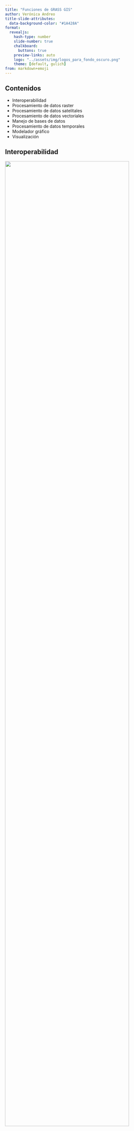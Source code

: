 ```yaml
---
title: "Funciones de GRASS GIS"
author: Verónica Andreo
title-slide-attributes: 
  data-background-color: "#1A428A"
format:
  revealjs: 
    hash-type: number 
    slide-number: true
    chalkboard: 
      buttons: true
    preview-links: auto
    logo: "../assets/img/logos_para_fondo_oscuro.png"
    theme: [default, gulich]
from: markdown+emoji
---
```


## Contenidos

- Interoperabilidad
- Procesamiento de datos raster
- Procesamiento de datos satelitales
- Procesamiento de datos vectoriales
- Manejo de bases de datos
- Procesamiento de datos temporales
- Modelador gráfico
- Visualización


## Interoperabilidad

<img src="../assets/img/grass_database_vs_geodata.png" width="90%">


## Importar y exportar mapas raster

::: columns
:::{.column width=50%}
<img src="../assets/img/File_raster_import.png">
:::

:::{.column width=50%}
<img src="../assets/img/File_raster_export.png">
:::
:::

GRASS se apoya en [GDAL](https://www.gdal.org/) para importar y exportar mapas raster


## Importar y exportar mapas vectoriales

<br>

::: columns
:::{.column width=50%}
<img src="../assets/img/File_vector_import.png">
:::

:::{.column width=50%}
<img src="../assets/img/File_vector_export.png">
:::
:::

<br><br>

GRASS se apoya en [OGR](https://www.gdal.org/ogr_arch.html) para importar y exportar datos vectoriales


## Procesamiento de datos raster

::: columns
:::{.column width=50%}
<img src="../assets/img/Raster_menu.png" width="90%">
:::

:::{.column width=50%}
- Datos raster: DEM, cobertura, clima, etc.
- Imágenes satelitales: Landsat, Sentinel, MODIS, SPOT, QuickBird, etc.
:::
:::

[Raster processing](https://grass.osgeo.org/grass-stable/manuals/rasterintro.html) manual

---

### Remuestreo

- [r.resamp.interp](https://grass.osgeo.org/grass-stable/manuals/r.resamp.interp.html): Remuestrea el mapa raster a una cuadrícula más fina usando diferentes métodos de interpolación: vecino más cercano, bilinear, bicúbico (**downscaling**)
- [r.resamp.stats](https://grass.osgeo.org/grass-stable/manuals/r.resamp.stats.html): Remuestrea el mapa raster a una cuadrícula más gruesa utilizando agregación (**upscaling**)


::: columns
:::{.column width=50%}
<img src="../assets/img/Raster_resample_options.png">
:::

:::{.column width=50%}
<img src="../assets/img/r_resamp_stats_6m_20m.png">
:::
:::

---

### Superposición de mapas raster

::: columns
:::{.column width=50%}
<img src="../assets/img/Raster_overlay_options.png">
:::

:::{.column width=50%}
<img src="../assets/img/r_patch.png" width="70%">
:::
:::

- [r.series](https://grass.osgeo.org/grass-stable/manuals/r.series.html): Permite agregar una lista de mapas con diferentes métodos como promedio, mínimo, máximo, etc.
- [r.patch](https://grass.osgeo.org/grass-stable/manuals/r.patch.html): Crea un mapa raster utilizando los valores de las categorías de uno (o más) mapa(s) para rellenar las áreas "sin datos" en otro mapa


---

### Modelado hidrológico

::: columns
:::{.column width=50%}
<img src="../assets/img/Raster_hydro.png">
:::

:::{.column width=50%}
... además de muchos otros addons, por ejemplo:

<img src="../assets/img/r_stream_addons.jpg">
:::
:::

:::{.center}
<img src="../assets/img/r_stream_collage.png" width="65%">
:::

::: footer
@jasiewicz_new_2011
:::

---

### Análisis del terreno

::: columns
:::{.column width=55%}
<img src="../assets/img/Raster_terrain_analysis.png">
:::

:::{.column width=45%}
<img src="../assets/img/geo_forms.png" width="85%">

Salida de [r.geomorphon](https://grass.osgeo.org/grass-stable/manuals/r.geomorphon.html)
:::
:::

---

### Análisis de paisaje

::: columns
:::{.column width=50%}
<img src="../assets/img/Raster_landscape.png">

<img src="../assets/img/r_pi_searchtime.png">

:::{.tiny}
r.pi.searchtime	on West	African	rainforest fragments
:::
:::

:::{.column width=50%}
... varios add-ons para análisis de parches

<img src="../assets/img/Raster_r_pi_addons.png" width="80%">
:::
:::


::: footer
@wegmann_rpi_2018
:::


## Procesamiento de datos satelitales

::: columns
:::{.column width=50%}
Menú Imagery

<img src="../assets/img/Imagery_menu.png">
:::

:::{.column width=50%}
<img src="../assets/img/Imaging-Spectroscopy-Concept.png" width="90%">
:::
:::

[Image processing](https://grass.osgeo.org/grass-stable/manuals/imageryintro.html) manual


---

### Administrar colores y visualización

::: columns
:::{.column width=50%}
<img src="../assets/img/Imagery_colors.png">
::::

:::{.column width=50%}
<img src="../assets/img/i_colors_enhance.jpg" width="85%">
:::
:::

---

### Transformaciones

::: columns
:::{.column width=50%}
<img src="../assets/img/Imagery_transform.png">
:::

:::{.column width=50%}
- [i.pca](https://grass.osgeo.org/grass-stable/manuals/i.pca.html): Análisis de componentes principales
- [i.fft](https://grass.osgeo.org/grass-stable/manuals/i.fft.html): Transformada rápida de Fourier 
- [i.pansharpen](https://grass.osgeo.org/grass-stable/manuals/i.pansharpen.html): Algoritmos de fusión de imágenes para mejorar la resolución de los canales multiespectrales con una banda pancromática de alta resolución
:::
:::

---

### Clasificación

::: columns
:::{.column width=50%}
<img src="../assets/img/Imagery_classification.png">

Métodos supervisados y no supervisados, ver la wiki de <a href="https://grasswiki.osgeo.org/wiki/Image_classification">Image classification</a> para más detalles)
:::

:::{.column width=50%}
- [r.learn.ml](https://grass.osgeo.org/grass7/manuals/addons/r.learn.ml.html): Clasificación supervisada y regresión con Machine Learning
- [r.fuzzy.system](https://grass.osgeo.org/grass7/manuals/addons/r.fuzzy.system.html): Sistema de clasificación autónomo de lógica difusa
- [i.ann.maskrcnn](https://grass.osgeo.org/grass7/manuals/addons/i.ann.maskrcnn.html): Clasificación supervisada con redes neuronales artificiales
- [i.object.activelearning](https://grass.osgeo.org/grass7/manuals/addons/r.object.activelearning.html): Aprendizaje activo para la clasificación de objetos raster
:::
:::

---

### Segmentación y OBIA

::: columns
:::{.column width=50%}
[Clasificación basada en objetos](https://github.com/tgrippa/Opensource_OBIA_processing_chain)

<img src="../assets/img/remotesensing_grass_obia.png" width="75%">
:::

:::{.column width=50%} 
- [i.segment](https://grass.osgeo.org/grass77/manuals/i.segment.html): Identifica segmentos (objetos) a partir de datos de imágenes
- [i.segment.hierarchical](https://grass.osgeo.org/grass7/manuals/addons/i.segment.hierarchical.html): Segmentación jerárquica
- [i.segment.stats](https://grass.osgeo.org/grass7/manuals/addons/i.segment.stats.html): Calcula estadísticas para describir segmentos u objetos
- [i.segment.uspo](https://grass.osgeo.org/grass7/manuals/addons/i.segment.uspo.html): Optimización no supervisada de parámetros de segmentación
- [i.superpixels.slic](https://grass.osgeo.org/grass7/manuals/addons/i.superpixels.slic.html): Realiza la segmentación de imágenes mediante el método SLIC
:::
:::

---

### Herramientas genéricas y para sensores específicos

::: columns
:::{.column width=50%}
<img src="../assets/img/Imagery_satellite_especif_tools.png">
:::

:::{.column width=50%}
Banda 2 de Sentinel-2A después de *i.atcorr*

<img src="../assets/img/i_atcorr_B02_atcorr.png" width="85%">
:::
:::

:::{.center}
... además de diversas extensiones para MODIS, Sentinel 2, Landsat, SRTM, GPM, etc.
:::

---

### Productos derivados de sensado remoto

::: columns
:::{.column width=45%}
<img src="../assets/img/Imagery_products.png">

<img src="../assets/img/ndvi.png" width="90%">
:::

:::{.column width=54%}
- [i.wi](https://grass.osgeo.org/grass7/manuals/addons/i.wi.html): Calcula diferentes tipos de índices de agua
- [i.lswt](https://grass.osgeo.org/grass7/manuals/addons/i.lswt.html): Calcula la temperatura de la superficie de los lagos a partir de la temperatura de brillo
- [i.landsat8.swlst](https://grass.osgeo.org/grass7/manuals/addons/i.landsat8.swlst.html): Algoritmo split-window para estimar LST a partir de datos Landsat 8 OLI/TIRS
- [i.rh](https://grass.osgeo.org/grass7/manuals/addons/i.rh.html): humedad relativa, vapor de agua
- [i.water](https://grass.osgeo.org/grass7/manuals/addons/i.water.html): Detección de agua a partir de índices derivados de datos satelitales
:::
:::

## Procesamiento de datos raster 3D

::: columns
:::{.column width=45%}
Menú raster 3D

<img src="../assets/img/3D_raster_menu.png">
:::

:::{.column width=54%}
Sistema de coordenadas raster 3D y su disposición interna

<img src="../assets/img/raster3d_layout.png" width="80%">
:::
:::

:::{.center}
[3D raster processing](https://grass.osgeo.org/grass-stable/manuals/raster3dintro.html) manual
:::

## Procesamiento de datos vectoriales

::: columns
:::{.column width=50%}
Menú Vector

<img src="../assets/img/Vector_menu.png" width="85%">
:::

:::{.column width=50%}
<img src="../assets/img/vector_types.png" width="85%">

Formatos vectoriales topológicos en GRASS GIS
:::
:::

:::{.center}
[Vector processing](https://grass.osgeo.org/grass-stable/manuals/vectorintro.html) manual
:::

---

### Mantenimiento de la topología


<img src="../assets/img/Vector_topology_maint.png" width="70%">

::: columns
:::{.column width=50%}
<img src="../assets/img/v_clean.png" width="60%">

Limpieza de errores de topología en mapa vectorial
:::

:::{.column width=50%}
<img src="../assets/img/v_generalize_smooth.png" width="60%">

Suavizado. Ver también la wiki de <a href="https://grasswiki.osgeo.org/wiki/V.generalize_tutorial">v.generalize</a>
:::
:::

---

### Selección y superposición

::: columns
:::{.column width=50%}
<img src="../assets/img/Vector_select.png">

<br>

<img src="../assets/img/Vector_overlay.png">
:::

:::{.column width=50%}
Operador *TOUCHES*

<img src="../assets/img/v_select_op_touches.png" width="55%">

Operador *NOT*

<img src="../assets/img/v_overlay_op_not.png" width="50%">
:::
:::

---

### Análisis de redes

::: columns
:::{.column width=50%}
<img src="../assets/img/Vector_network_analysis.png">
:::

:::{.column width=50%}
<img src="../assets/img/v_net_distance.png">
:::
:::

---

### Reportes, estadísticas y actualización de atributos

::: columns
:::{.column width=50%}
<img src="../assets/img/Vector_report_stats.png">

<img src="../assets/img/v_univar.png">
:::

:::{.column width=50%}
<img src="../assets/img/Vector_update_attr.png">

<img src="../assets/img/v_rast_stats.png" width="90%">
:::
:::

---

## Manejo de bases de datos

::: columns
:::{.column width=50%}
Menú Database

<img src="../assets/img/DB_menu.png" width="95%">
:::

:::{.column width=50%}
<img src="../assets/img/db_execute.png">
:::
:::


## Procesamiento de datos temporales

Menú Temporal

::: columns
:::{.column width=50%}
<img src="../assets/img/Temporal_menu.png">
:::

:::{.column width=50%}
- importar/exportar
- topología temporal
- agregación
- acumulación
- álgebra temporal
- interpolación
:::
:::


## Modelador gráfico 

::: {.r-stack}
![](../assets/img/graphical_modeller.png){.fragment width=750}

![](../assets/img/graphical_modeller_python.png){.fragment width=680}

:::

::: footer
[g.gui.gmodeler](https://grass.osgeo.org/grass-stable/manuals/wxGUI.gmodeler.html)
:::

## Visualización en la GUI

<img src="../assets/img/map_display_and_gui_console.png" width="85%">

---

### Map display: vista 3D

:::{.center}
<img src="../assets/img/3d_view.png" width="90%">
:::

---

### Monitores wx

En la terminal:

::: columns
:::{.column width="50%"}
<img src="../assets/img/terminal_wx0_call.png">

Los monitores wx tienen los mismos **botones** que el Map Display en la GUI
:::

:::{.column width="50%"}
<img src="../assets/img/wx_monitor.png">
:::
:::

---

### Map-swipe

:::{.center}
<img src="../assets/img/map_swipe.png" width="60%">

[g.gui.mapswipe](https://grass.osgeo.org/grass-stable/manuals/g.gui.mapswipe.html)
:::

---

### Herramienta de animación

:::{.center}
<img src="../assets/img/lsat5_animation.gif" width="75%">

[g.gui.animation](https://grass.osgeo.org/grass-stable/manuals/g.gui.animation.html)
:::

---

### Compositor cartográfico

:::{.center}
<img src="../assets/img/cartographic_comp_draft.png" width="55%">

[g.gui.psmap](https://grass.osgeo.org/grass-stable/manuals/g.gui.psmap.html)
:::

---

Exportar como .ps .eps or .pdf

:::{.center}
<img src="../assets/img/elevation.png" width="80%">
:::

---

Archivo .psmap para automatizar la composición cartográfica

<br>

```bash
# timestamp: 2018-09-19 18:10
# location: nc_spm_08_grass7
# mapset: user1
# page orientation: Portrait
# g.region raster=elevation@PERMANENT nsres=10.75697211 ewres=10.75268817

maploc 0.450 0.666  4.624 4.174
border n

paper
    width 7.48031496063
    height 5.51181102362
    left 0.196850393701
    right 0.196850393701
    bottom 0.393700787402
    top 0.393700787402
    end

raster elevation@PERMANENT

vareas lakes@PERMANENT
    layer 1
    masked n
    color 136:138:133
    width 1.0
    fcolor 114:159:207
    label Lakes
    lpos 1
    end
vlines roadsmajor@PERMANENT
    type line
    layer 1
    masked n
    color 46:52:54
    width 1.5
    style solid
    linecap butt
    label Roads
    lpos 2
    end
colortable y
    raster elevation@PERMANENT
    where 5.245 0.735
    discrete n
    tickbar n
    font Helvetica
    fontsize 10
    color black
    end
vlegend
    where 5.234 2.249
    font Helvetica
    fontsize 10
    width 0.4
    cols 1
    border none
    end
scalebar s
    where 6.040 4.591
    length 5000.0
    units auto
    height 0.1
    segment 5
    numbers 1
    fontsize 8
    background y
    end
end
```


## Addons

- [i.modis](https://grass.osgeo.org/grass-stable/manuals/addons/i.modis.html): Herramientas para la descarga y el procesamiento de productos MODIS utilizando pyModis
- [i.sentinel](https://grass.osgeo.org/grass-stable/manuals/addons/i.sentinel.html): Herramientas para la descarga y el procesamiento de los productos de Copernicus Sentinel
- [i.landsat](https://grass.osgeo.org/grass-stable/manuals/addons/i.landsat.html): Herramientas para la descarga y el procesamiento de datos Landsat
- [r.hants](https://grass.osgeo.org/grass-stable/manuals/addons/r.hants.html): Aproxima una serie temporal periódica con armónicos
- [r.bioclim](https://grass.osgeo.org/grass-stable/manuals/addons/r.bioclim.html): Calcula índices bioclimáticos
- ... y **otros 300+** en el [repo oficial](https://github.com/OSGeo/grass-addons)!!

<https://grass.osgeo.org/grass-stable/manuals/addons/>



## Referencias

::: {#refs .tiny}
:::

---

<br><br>

:::{.center}
![](../assets/img/grass_logo_alphab.png)
:::